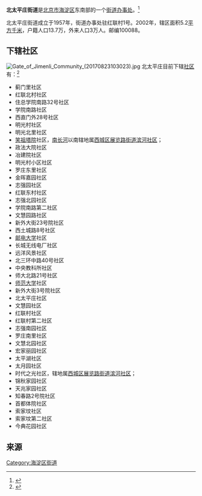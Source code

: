 {{中国乡级行政区
|景观照片文件名 = 北师大俯瞰.jpg
|景观照片描述 = [[北京师范大学|北京师范大学]]校园
|汉语拼音 = 
|其他语言 = 
|其他语言名称 = 
|旧称 = 
|地名出处 = 
|位置图文件名 = 
|位置图描述 = 
|自定义图片= 
|建置时间 = 
|政府驻地 = 
|毗邻 = 
|总面积 = 
|总人口 = 
|总人口年份 = 
|户籍人口 = 
|户籍人口年份 = 
|常住人口 = 163920人<ref>{{cite web|url=http://zyk.bjhd.gov.cn/jbdt/auto4514_51808/auto4514_54025/auto4514/auto4514_54045/auto4514/202106/P020210607318472808814.pdf|title=北京市海淀区第七次全国人口普查公报|publisher=北京市海淀区统计局|date=2021-06-07|accessdate=2021-06-18|archive-date=2021-10-24|archive-url=https://web.archive.org/web/20211024041538/http://zyk.bjhd.gov.cn/jbdt/auto4514_51808/auto4514_54025/auto4514/auto4514_54045/auto4514/202106/P020210607318472808814.pdf}}</ref>
|常住人口年份 = 2020
|人口密度 = 
|GDP = 
|GDP年份 = 
|邮政编码 = 100088
|电话区号 = 10
|官方网站 = 
|网站名称 = 
|11/01/08/008/000}}
'''北太平庄街道'''是[[北京市|北京市]][[海淀区|海淀区]]东南部的一个[[街道办事处|街道办事处]]。<ref>{{PRC admin/ref sgc|{{PRC admin/parent|11/01/08/008/000}}}}</ref>

北太平庄街道成立于1957年，街道办事处驻红联村1号。2002年，辖区面积5.2[[平方千米|平方千米]]，户籍人口13.7万，外来人口3万人。邮编100088。

==下辖社区==
[[File:Gate_of_Jimenli_Community_(20170823103023).jpg|thumb]]
北太平庄目前下辖[[社区|社区]]有：<ref>{{PRC admin/ref sgc|11/01/08/008/000}}</ref>
*蓟门里社区
*红联北村社区
*住总学院南路32号社区
*学院南路社区
*西直门外28号社区
*明光村社区
*明光北里社区
*[[笑祖塔院|笑祖塔院]]社区，[[南长河|南长河]]以南辖地属[[西城区|西城区]][[展览路街道|展览路街道]][[滨河社区_(展览路街道)|滨河社区]]；
*政法大院社区
*冶建院社区
*明光村小区社区
*罗庄东里社区
*金晖嘉园社区
*志强园社区
*红联东村社区
*志强北园社区
*学院南路第二社区
*文慧园路社区
*新外大街23号院社区
*西土城路8号社区
*[[北京邮电大学|邮电大学]]社区
*长城无线电厂社区
*远洋风景社区
*北三环中路40号社区
*中央教科所社区
*师大北路21号社区
*[[北京师范大学|师范大学]]社区
*新外大街3号院社区
*北太平庄社区
*文慧园社区
*红联村社区
*红联村第二社区
*志强南园社区
*罗庄南里社区
*文慧北园社区
*宏家丽园社区
*太平湖社区
*太月园社区
*时代之光社区，辖地属[[西城区|西城区]][[展览路街道|展览路街道]][[滨河社区_(展览路街道)|滨河社区]]；
*锦秋家园社区
*天兆家园社区
*知春路2号院社区
*首都体院社区
*索家坟社区
*索家坟第二社区
*今典花园社区

==来源==
{{Reflist|2}}

{{北京市海淀区行政区划}}
{{北京行政区划小作品}}

[[Category:海淀区街道|Category:海淀区街道]]